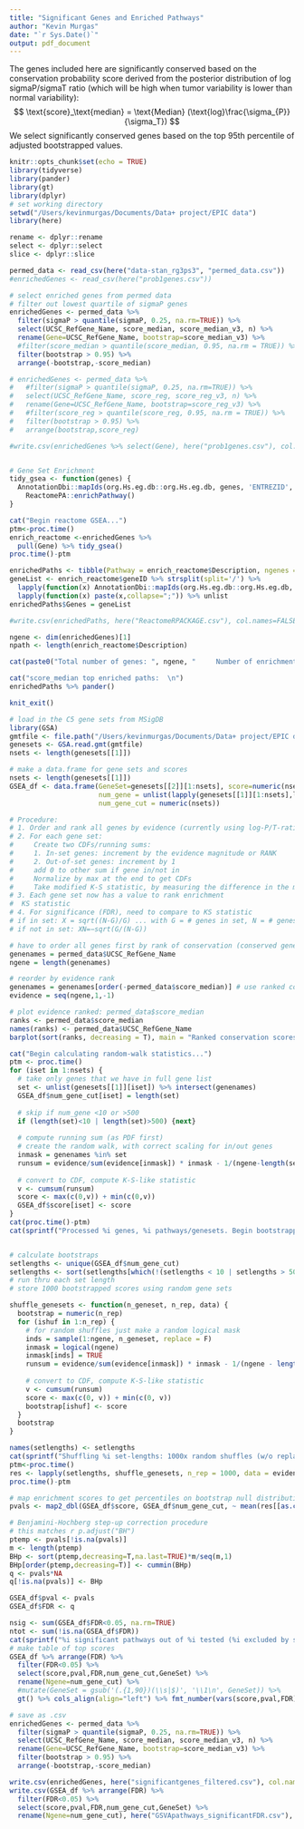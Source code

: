 ```yaml
---
title: "Significant Genes and Enriched Pathways"
author: "Kevin Murgas"
date: "`r Sys.Date()`"
output: pdf_document
---
```


The genes included here are significantly conserved based on the conservation probability score derived from the posterior distribution of log sigmaP/sigmaT ratio (which will be high when tumor variability is lower than normal variability):
$$ \text{score}_\text{median} = \text{Median} (\text{log}\frac{\sigma_{P}}{\sigma_T}) $$
We select significantly conserved genes based on the top 95th percentile of adjusted bootstrapped values.

```r
knitr::opts_chunk$set(echo = TRUE)
library(tidyverse)
library(pander)
library(gt)
library(dplyr)
# set working directory
setwd("/Users/kevinmurgas/Documents/Data+ project/EPIC data")
library(here)

rename <- dplyr::rename
select <- dplyr::select
slice <- dplyr::slice

permed_data <- read_csv(here("data-stan_rg3ps3", "permed_data.csv"))
#enrichedGenes <- read_csv(here("prob1genes.csv"))

```

\section{Reactome Enriched Pathways}
```r

# select enriched genes from permed data
# filter out lowest quartile of sigmaP genes
enrichedGenes <- permed_data %>%
  filter(sigmaP > quantile(sigmaP, 0.25, na.rm=TRUE)) %>%
  select(UCSC_RefGene_Name, score_median, score_median_v3, n) %>%
  rename(Gene=UCSC_RefGene_Name, bootstrap=score_median_v3) %>%
  #filter(score_median > quantile(score_median, 0.95, na.rm = TRUE)) %>%
  filter(bootstrap > 0.95) %>%
  arrange(-bootstrap,-score_median)

# enrichedGenes <- permed_data %>%
#   #filter(sigmaP > quantile(sigmaP, 0.25, na.rm=TRUE)) %>%
#   select(UCSC_RefGene_Name, score_reg, score_reg_v3, n) %>%
#   rename(Gene=UCSC_RefGene_Name, bootstrap=score_reg_v3) %>%
#   #filter(score_reg > quantile(score_reg, 0.95, na.rm = TRUE)) %>%
#   filter(bootstrap > 0.95) %>%
#   arrange(bootstrap,score_reg)

#write.csv(enrichedGenes %>% select(Gene), here("prob1genes.csv"), col.names=FALSE, row.names = FALSE, quote = FALSE)


# Gene Set Enrichment
tidy_gsea <- function(genes) {
  AnnotationDbi::mapIds(org.Hs.eg.db::org.Hs.eg.db, genes, 'ENTREZID', 'SYMBOL') %>%
    ReactomePA::enrichPathway()
}

cat("Begin reactome GSEA...")
ptm<-proc.time()
enrich_reactome <-enrichedGenes %>%
  pull(Gene) %>% tidy_gsea()
proc.time()-ptm

enrichedPaths <- tibble(Pathway = enrich_reactome$Description, ngenes = enrich_reactome$Count, padj = enrich_reactome$p.adjust) %>% arrange(padj)
geneList <- enrich_reactome$geneID %>% strsplit(split='/') %>%
  lapply(function(x) AnnotationDbi::mapIds(org.Hs.eg.db::org.Hs.eg.db, x, 'SYMBOL', 'ENTREZID')) %>%
  lapply(function(x) paste(x,collapse=";")) %>% unlist
enrichedPaths$Genes = geneList

#write.csv(enrichedPaths, here("ReactomeRPACKAGE.csv"), col.names=FALSE, row.names = FALSE, quote = TRUE)

ngene <- dim(enrichedGenes)[1]
npath <- length(enrich_reactome$Description)

cat(paste0("Total number of genes: ", ngene, "     Number of enrichment pathways: ", npath))

cat("score_median top enriched paths:  \n")
enrichedPaths %>% pander()

knit_exit()

```

<!-- \newpage -->
<!-- \section{Top Conserved Genes} -->
<!-- ```{r genes, echo=FALSE, comment=NA} -->
<!-- cat(paste0("score_median top enriched genes:  \n Total number of genes: ", ngene)) -->
<!-- #enrichedGenes %>% arrange(-bootstrap) %>% rename(nsites=n) %>% pander() -->

<!-- ``` -->

\newpage
\section{GSVA-type analysis}
```r
# load in the C5 gene sets from MSigDB
library(GSA)
gmtfile <- file.path("/Users/kevinmurgas/Documents/Data+ project/EPIC data","c2.cp.v7.1.symbols.gmt")
genesets <- GSA.read.gmt(gmtfile)
nsets <- length(genesets[[1]])

# make a data.frame for gene sets and scores
nsets <- length(genesets[[1]])
GSEA_df <- data.frame(GeneSet=genesets[[2]][1:nsets], score=numeric(nsets),
                      num_gene = unlist(lapply(genesets[[1]][1:nsets],length)),
                      num_gene_cut = numeric(nsets))

```

\subsection{Evidence: conservation score rank}
```r
# Procedure:
# 1. Order and rank all genes by evidence (currently using log-P/T-ratio integral > 0)
# 2. For each gene set:
#     Create two CDFs/running sums:
#     1. In-set genes: increment by the evidence magnitude or RANK
#     2. Out-of-set genes: increment by 1
#     add 0 to other sum if gene in/not in
#     Normalize by max at the end to get CDFs
#     Take modified K-S statistic, by measuring the difference in the max and min differences of the two CDFs
# 3. Each gene set now has a value to rank enrichment
#  KS statistic
# 4. For significance (FDR), need to compare to KS statistic
# if in set: X = sqrt((N-G)/G) ... with G = # genes in set, N = # genes total
# if not in set: XN=−sqrt(G/(N-G))

# have to order all genes first by rank of conservation (conserved genes come first)
genenames = permed_data$UCSC_RefGene_Name
ngene = length(genenames)

# reorder by evidence rank
genenames = genenames[order(-permed_data$score_median)] # use ranked conservation score as evidence
evidence = seq(ngene,1,-1)

# plot evidence ranked: permed_data$score_median
ranks <- permed_data$score_median
names(ranks) <- permed_data$UCSC_RefGene_Name
barplot(sort(ranks, decreasing = T), main = "Ranked conservation scores")

cat("Begin calculating random-walk statistics...")
ptm <- proc.time()
for (iset in 1:nsets) {
  # take only genes that we have in full gene list
  set <- unlist(genesets[[1]][iset]) %>% intersect(genenames)
  GSEA_df$num_gene_cut[iset] = length(set)
  
  # skip if num_gene <10 or >500
  if (length(set)<10 | length(set)>500) {next}
  
  # compute running sum (as PDF first)
  # create the random walk, with correct scaling for in/out genes
  inmask = genenames %in% set
  runsum = evidence/sum(evidence[inmask]) * inmask - 1/(ngene-length(set)) * !inmask
  
  # convert to CDF, compute K-S-like statistic
  v <- cumsum(runsum)
  score <- max(c(0,v)) + min(c(0,v))
  GSEA_df$score[iset] <- score
}
cat(proc.time()-ptm)
cat(sprintf("Processed %i genes, %i pathways/genesets. Begin bootstrapping...",ngene,nsets))


# calculate bootstraps
setlengths <- unique(GSEA_df$num_gene_cut)
setlengths <- sort(setlengths[which(!(setlengths < 10 | setlengths > 500))])
# run thru each set length
# store 1000 bootstrapped scores using random gene sets

shuffle_genesets <- function(n_geneset, n_rep, data) {
  bootstrap = numeric(n_rep)
  for (ishuf in 1:n_rep) {
    # for random shuffles just make a random logical mask
    inds = sample(1:ngene, n_geneset, replace = F)
    inmask = logical(ngene)
    inmask[inds] = TRUE
    runsum = evidence/sum(evidence[inmask]) * inmask - 1/(ngene - length(set)) * !inmask
    
    # convert to CDF, compute K-S-like statistic
    v <- cumsum(runsum)
    score <- max(c(0, v)) + min(c(0, v))
    bootstrap[ishuf] <- score
  }
  bootstrap
}

names(setlengths) <- setlengths
cat(sprintf("Shuffling %i set-lengths: 1000x random shuffles (w/o replacement)",length(setlengths)))
ptm<-proc.time()
res <- lapply(setlengths, shuffle_genesets, n_rep = 1000, data = evidence)
proc.time()-ptm

# map enrichment scores to get percentiles on bootstrap null distribution using upper tail probability
pvals <- map2_dbl(GSEA_df$score, GSEA_df$num_gene_cut, ~ mean(res[[as.character(.y)]] > .x))

# Benjamini-Hochberg step-up correction procedure
# this matches r p.adjust("BH")
ptemp <- pvals[!is.na(pvals)]
m <- length(ptemp)
BHp <- sort(ptemp,decreasing=T,na.last=TRUE)*m/seq(m,1)
BHp[order(ptemp,decreasing=T)] <- cummin(BHp)
q <- pvals*NA
q[!is.na(pvals)] <- BHp

GSEA_df$pval <- pvals
GSEA_df$FDR <- q

nsig <- sum(GSEA_df$FDR<0.05, na.rm=TRUE)
ntot <- sum(!is.na(GSEA_df$FDR))
cat(sprintf("%i significant pathways out of %i tested (%i excluded by size <10 | >500)", nsig, ntot, nsets-ntot))
# make table of top scores
GSEA_df %>% arrange(FDR) %>%
  filter(FDR<0.05) %>%
  select(score,pval,FDR,num_gene_cut,GeneSet) %>%
  rename(Ngene=num_gene_cut) %>%
  #mutate(GeneSet = gsub('(.{1,90})(\\s|$)', '\\1\n', GeneSet)) %>%
  gt() %>% cols_align(align="left") %>% fmt_number(vars(score,pval,FDR),decimals=3)

# save as .csv
enrichedGenes <- permed_data %>%
  filter(sigmaP > quantile(sigmaP, 0.25, na.rm=TRUE)) %>%
  select(UCSC_RefGene_Name, score_median, score_median_v3, n) %>%
  rename(Gene=UCSC_RefGene_Name, bootstrap=score_median_v3) %>%
  filter(bootstrap > 0.95) %>%
  arrange(-bootstrap,-score_median)

write.csv(enrichedGenes, here("significantgenes_filtered.csv"), col.names=FALSE, row.names = FALSE, quote = FALSE)
write.csv(GSEA_df %>% arrange(FDR) %>%
  filter(FDR<0.05) %>%
  select(score,pval,FDR,num_gene_cut,GeneSet) %>%
  rename(Ngene=num_gene_cut), here("GSVApathways_significantFDR.csv"), col.names=FALSE, row.names = FALSE, quote = FALSE)
```



<!-- \newpage -->
<!-- \section{Patient-specific analysis} -->
<!-- Basic overview: using a specified number of genes (here 100), take top genes (here using score_med bootstrapping percentiles) to select a "gene signature" of sorts. Then for each patient, calculate the mean pair-wise distance within the individual patients' tumor samples. Method 1 is these raw values, method 2 normalizes by the mean PWD of all normal samples. Method 3 just examines the overall mean PWD for all tumor samples, normalized by mean PWD of all normal. -->

<!-- ```{r PatientPWD, echo=FALSE, message=FALSE, warning=FALSE, comment=NA, fig.height=9, fig.width=7} -->
<!-- library(gtools) -->

<!-- # Load raw methylation data -->
<!-- load(here("myFA_bulkonly.Rdata")) -->

<!-- # pull out all samples beta values -->
<!-- all_beta <- FullAnnotation[,10:57] -->

<!-- # extract patient and tissue labels -->
<!-- patientLabel <- substr(colnames(all_beta), 1, 1) -->
<!-- patientLabel[10:12] <- "K*" -->
<!-- tissueLabel <- substr(colnames(all_beta), 2, 2) -->
<!-- tissueLabel[!(tissueLabel %in% "N")] <- "T"   #replace A/B/D/M with T -->

<!-- pats = patientLabel %>% sort %>% unique -->
<!-- npat = length(pats) -->

<!-- enrichedGenes <- permed_data %>% filter(score_median_v3 > 0.95) %>% -->
<!--   select(UCSC_RefGene_Name, score_median, score_median_v3, n) %>% -->
<!--   rename(Gene=UCSC_RefGene_Name, Pctile=score_median_v3) -->

<!-- #ngene = 70 # using top N genes -->
<!-- #genes = enrichedGenes %>% top_n(-ngene,Pctile) %>% pull(Gene) -->
<!-- #genes = genes[1:ngene] -->

<!-- genes = enrichedGenes$Gene -->
<!-- ngene = length(genes) -->

<!-- pwd <- function(x) { -->
<!--   mean(dist(x)) -->
<!-- } -->
<!-- pwd2 <- function(x) { -->
<!--   abs(diff(x)) -->
<!-- } -->

<!-- signature_mat1 = matrix(,ngene,npat) # raw tumor pwd -->
<!-- for (igene in 1:ngene) { -->
<!--   # each gene, get gene inds, calculate PWD for the tumor samples -->
<!--   geneind = grep(genes[igene], FullAnnotation$UCSC_RefGene_Name) -->

<!--   # calculate PWD of each tumor -->
<!--   tum_pwd <- numeric(npat) -->
<!--   for (ipat in 1:npat) { -->
<!--     # each patient, get tumor sample inds -->
<!--     patind <- which(patientLabel == pats[ipat] & tissueLabel == "T") -->
<!--     tum_pwd[ipat] <- all_beta[geneind,patind] %>% logit %>% apply(1,pwd2) %>% mean -->
<!--   } -->

<!--   signature_mat1[igene,] = tum_pwd -->
<!-- } -->

<!-- library(pheatmap) -->
<!-- library(dendsort) -->

<!-- cat("  \n\\newline  \nMethod 1 - raw intratumor PWD within each patient") -->
<!-- df1 = as.data.frame(signature_mat1) -->
<!-- rownames(df1) <- genes -->
<!-- colnames(df1) <- pats -->
<!-- sort_hclust <- function(...) as.hclust(dendsort(as.dendrogram(...))) -->
<!-- mat_cluster_cols <- sort_hclust(hclust(dist(t(df1)))) -->
<!-- mat_cluster_rows <- sort_hclust(hclust(dist(df1))) -->
<!-- pheatmap( -->
<!--   mat=df1, -->
<!--   cluster_cols = mat_cluster_cols, -->
<!--   cluster_rows = mat_cluster_rows, -->
<!--   show_rownames = FALSE, -->
<!--   show_colnames = TRUE, -->
<!--   main = sprintf("Top %i Genes: Tumor PWD", ngene) -->
<!-- ) -->

<!-- df2 = df1 -->
<!-- for (ipat in 1:npat) { -->
<!--   df2[,ipat] = df1[,ipat] > quantile(df1[,ipat],0.5) -->
<!-- } -->
<!-- cat("  \n\\newline  \nMethod 1 - Lowest 50% PWD Genes within each patient") -->
<!-- pheatmap( -->
<!--   mat=df2, -->
<!--   cluster_cols = mat_cluster_cols, -->
<!--   cluster_rows = mat_cluster_rows, -->
<!--   show_rownames = FALSE, -->
<!--   show_colnames = TRUE, -->
<!--   main = sprintf("Top %i Genes: Lowest 50 percentile Tumor PWD per patient", ngene) -->
<!-- ) -->

<!-- ``` -->